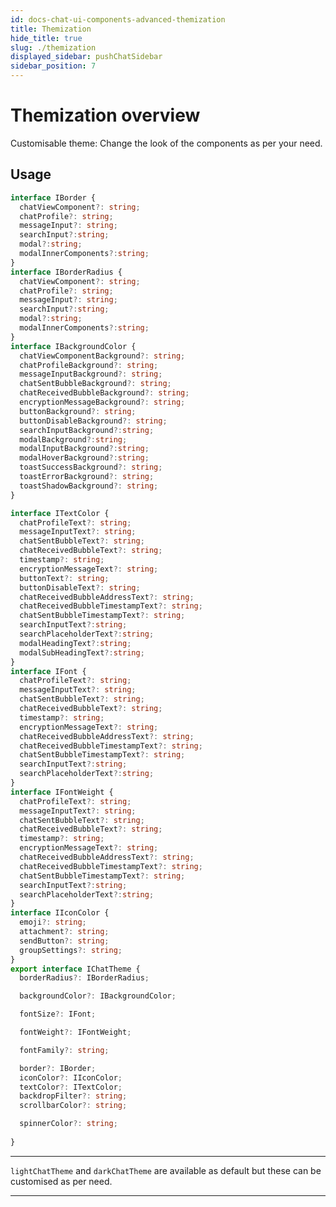 ```yaml
---
id: docs-chat-ui-components-advanced-themization
title: Themization
hide_title: true
slug: ./themization
displayed_sidebar: pushChatSidebar
sidebar_position: 7
---
```


 # Themization overview
Customisable theme: Change the look of the components as per your need. 
  
<head>
  <title>Component Themization | UI Components (@pushprotocol/uiweb) | Push Chat | Push Documentation</title>
</head>


## Usage
<Tabs className="codetabs" groupId="code-examples">
  <TabItem  value="js" attributes={{className: "codetab js"}} default>

  ```typescript
  interface IBorder {
    chatViewComponent?: string;
    chatProfile?: string;
    messageInput?: string;
    searchInput?:string;
    modal?:string;
    modalInnerComponents?:string;
  }
  interface IBorderRadius {
    chatViewComponent?: string;
    chatProfile?: string;
    messageInput?: string;
    searchInput?:string;
    modal?:string;
    modalInnerComponents?:string;
  }
  interface IBackgroundColor {
    chatViewComponentBackground?: string;
    chatProfileBackground?: string;
    messageInputBackground?: string;
    chatSentBubbleBackground?: string;
    chatReceivedBubbleBackground?: string;
    encryptionMessageBackground?: string;
    buttonBackground?: string;
    buttonDisableBackground?: string;
    searchInputBackground?:string;
    modalBackground?:string;
    modalInputBackground?:string;
    modalHoverBackground?:string;
    toastSuccessBackground?: string;
    toastErrorBackground?: string;
    toastShadowBackground?: string;
  }

  interface ITextColor {
    chatProfileText?: string;
    messageInputText?: string;
    chatSentBubbleText?: string;
    chatReceivedBubbleText?: string;
    timestamp?: string;
    encryptionMessageText?: string;
    buttonText?: string;
    buttonDisableText?: string;
    chatReceivedBubbleAddressText?: string;
    chatReceivedBubbleTimestampText?: string;
    chatSentBubbleTimestampText?: string;
    searchInputText?:string;
    searchPlaceholderText?:string;
    modalHeadingText?:string;
    modalSubHeadingText?:string;
  }
  interface IFont {
    chatProfileText?: string;
    messageInputText?: string;
    chatSentBubbleText?: string;
    chatReceivedBubbleText?: string;
    timestamp?: string;
    encryptionMessageText?: string;
    chatReceivedBubbleAddressText?: string;
    chatReceivedBubbleTimestampText?: string;
    chatSentBubbleTimestampText?: string;
    searchInputText?:string;
    searchPlaceholderText?:string;
  }
  interface IFontWeight {
    chatProfileText?: string;
    messageInputText?: string;
    chatSentBubbleText?: string;
    chatReceivedBubbleText?: string;
    timestamp?: string;
    encryptionMessageText?: string;
    chatReceivedBubbleAddressText?: string;
    chatReceivedBubbleTimestampText?: string;
    chatSentBubbleTimestampText?: string;
    searchInputText?:string;
    searchPlaceholderText?:string;
  }
  interface IIconColor {
    emoji?: string;
    attachment?: string;
    sendButton?: string;
    groupSettings?: string;
  }
  export interface IChatTheme {
    borderRadius?: IBorderRadius;

    backgroundColor?: IBackgroundColor;

    fontSize?: IFont;

    fontWeight?: IFontWeight;

    fontFamily?: string;

    border?: IBorder;
    iconColor?: IIconColor;
    textColor?: ITextColor;
    backdropFilter?: string;
    scrollbarColor?: string;

    spinnerColor?: string;
    
  }
  ```
  ---
  `lightChatTheme` and `darkChatTheme` are available as default but these can be customised as per need.

  </TabItem>
</Tabs>

---